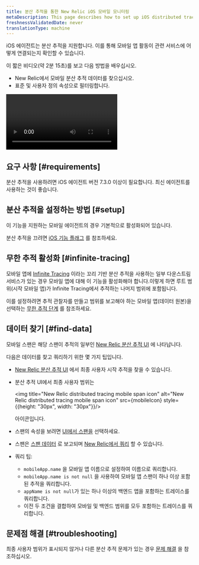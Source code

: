 ```yaml
---
title: 분산 추적을 통한 New Relic iOS 모바일 모니터링
metaDescription: This page describes how to set up iOS distributed tracing.
freshnessValidatedDate: never
translationType: machine
---
```



iOS 에이전트는 분산 추적을 지원합니다. 이를 통해 모바일 앱 활동이 관련 서비스에 어떻게 연결되는지 확인할 수 있습니다.

이 짧은 비디오(약 2분 15초)를 보고 다음 방법을 배우십시오.

* New Relic에서 모바일 분산 추적 데이터를 찾으십시오.
* 표준 및 사용자 정의 속성으로 필터링합니다.

<Video
  id="tkAxeE5cT2Q"
  type="youtube"
/>

## 요구 사항 [#requirements]

분산 추적을 사용하려면 iOS 에이전트 버전 7.3.0 이상이 필요합니다. 최신 에이전트를 사용하는 것이 좋습니다.

## 분산 추적을 설정하는 방법 [#setup]

이 기능을 지원하는 모바일 에이전트의 경우 기본적으로 활성화되어 있습니다.

분산 추적을 끄려면 [iOS 기능 플래그](/docs/mobile-monitoring/new-relic-mobile-ios/api-guides/ios-agent-configuration-feature-flags/#dt) 를 참조하세요.

## 무한 추적 활성화 [#infinite-tracing]

모바일 앱에 [Infinite Tracing](/docs/distributed-tracing/infinite-tracing/introduction-infinite-tracing) 이라는 꼬리 기반 분산 추적을 사용하는 일부 다운스트림 서비스가 있는 경우 모바일 앱에 대해 이 기능을 활성화해야 합니다.이렇게 하면 루트 범위(시작 모바일 앱)가 Infinite Tracing에서 추적하는 나머지 범위에 포함됩니다.

이를 설정하려면 추적 관찰자를 만들고 범위를 보고해야 하는 모바일 앱(데이터 원본)을 선택하는 [무한 추적 단계](/docs/distributed-tracing/infinite-tracing/set-trace-observer) 를 참조하세요.

## 데이터 찾기 [#find-data]

모바일 스팬은 해당 스팬이 추적의 일부인 [New Relic 분산 추적 UI](/docs/understand-dependencies/distributed-tracing/ui-data/additional-distributed-tracing-features-new-relic-one/) 에 나타납니다.

다음은 데이터를 찾고 쿼리하기 위한 몇 가지 팁입니다.

* [New Relic 분산 추적 UI](/docs/understand-dependencies/distributed-tracing/ui-data/additional-distributed-tracing-features-new-relic-one) 에서 최종 사용자 시작 추적을 찾을 수 있습니다.

* 분산 추적 UI에서 최종 사용자 범위는

  <img title="New Relic distributed tracing mobile span icon" alt="New Relic distributed tracing mobile span icon" src={mobileIcon} style={{height: "30px", width: "30px"}}/>

  아이콘입니다.

* 스팬의 속성을 보려면 [UI에서 스팬을](/docs/apm/distributed-tracing/ui-data/understand-use-distributed-tracing-data#span-details) 선택하세요.

* 스팬은 [스팬 데이터](/attribute-dictionary/?event=Span) 로 보고되며 [New Relic에서 쿼리](/docs/using-new-relic/data/understand-data/query-new-relic-data) 할 수 있습니다.

* 쿼리 팁:

  * `mobileApp.name` 을 모바일 앱 이름으로 설정하여 이름으로 쿼리합니다.
  * `mobileApp.name is not null` 을 사용하여 모바일 앱 스팬이 하나 이상 포함된 추적을 쿼리합니다.
  * `appName is not null`가 있는 하나 이상의 백엔드 앱을 포함하는 트레이스를 쿼리합니다.
  * 이전 두 조건을 결합하여 모바일 및 백엔드 범위를 모두 포함하는 트레이스를 쿼리합니다.

## 문제점 해결 [#troubleshooting]

최종 사용자 범위가 표시되지 않거나 다른 분산 추적 문제가 있는 경우 [문제 해결](/docs/apm/distributed-tracing/troubleshooting/troubleshooting-missing-trace-data) 을 참조하십시오.